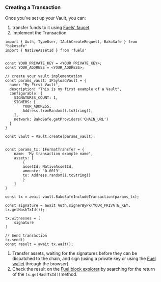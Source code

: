 ### Creating a Transaction

Once you've set up your Vault, you can:

1. transfer funds to it using [Fuels' faucet](https://faucet-beta-5.fuel.network/)
2. Implement the Transaction

```tsx
import { Auth, TypeUser, IAuthCreateRequest, BakoSafe } from "bakosafe"
import { NativeAssetId } from 'fuels'


const YOUR_PRIVATE_KEY = <YOUR_PRIVATE_KEY>;
const YOUR_ADDRESS = <YOUR_ADDRESS>;

// create your vault implementation
const params_vault: IPayloadVault = {
  name: "My First Vault",
  description: "This is my first example of a Vault",
  configurable: {
    SIGNATURES_COUNT: 1,
    SIGNERS: [
	    YOUR_ADDRESS,
	    Address.fromRandom().toString(),
    ],
    network: BakoSafe.getProviders('CHAIN_URL')
  }
}

const vault = Vault.create(params_vault);


const params_tx: IFormatTransfer = {
	name: 'My transaction example name',
	assets: [
	    {
        assetId: NativeAssetId,
        amounte: '0.0019',
        to: Address.random().toString()
	    }
	]
}

const tx = await vault.BakoSafeIncludeTransaction(params_tx);

const signature = await Auth.signerByPk(YOUR_PRIVATE_KEY, tx.getHashTxId());

tx.witnesses = [
    signature
]

// Send transaction
tx.send()
const result = await tx.wait();
```

1. Transfer assets, waiting for the signatures before they can be dispatched to the chain, and sign (using a private key or using the [Fuel wallet](https://chromewebstore.google.com/detail/fuel-wallet/dldjpboieedgcmpkchcjcbijingjcgok) through the browser).
2. Check the result on the [Fuel block explorer](https://app.fuel.network/) by searching for the return of the `tx.getHashTxId()`method.
